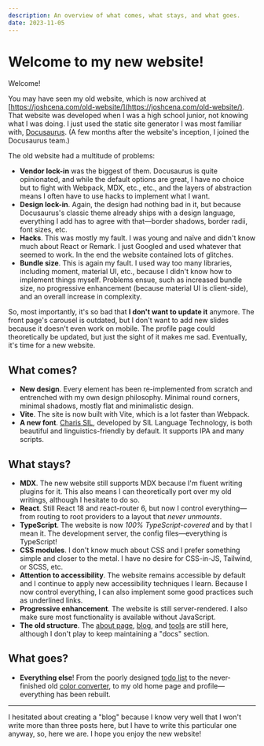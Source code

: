 ```yaml
---
description: An overview of what comes, what stays, and what goes.
date: 2023-11-05
---
```


# Welcome to my new website!

Welcome!

You may have seen my old website, which is now archived at [https://joshcena.com/old-website/](https://joshcena.com/old-website/). That website was developed when I was a high school junior, not knowing what I was doing. I just used the static site generator I was most familiar with, [Docusaurus](https://docusaurus.io/). (A few months after the website's inception, I joined the Docusaurus team.)

The old website had a multitude of problems:

- **Vendor lock-in** was the biggest of them. Docusaurus is quite opinionated, and while the default options are great, I have no choice but to fight with Webpack, MDX, etc., etc., and the layers of abstraction means I often have to use hacks to implement what I want.
- **Design lock-in**. Again, the design had nothing bad in it, but because Docusaurus's classic theme already ships with a design language, everything I add has to agree with that—border shadows, border radii, font sizes, etc.
- **Hacks**. This was mostly my fault. I was young and naïve and didn't know much about React or Remark. I just Googled and used whatever that seemed to work. In the end the website contained lots of glitches.
- **Bundle size**. This is again my fault. I used way too many libraries, including moment, material UI, etc., because I didn't know how to implement things myself. Problems ensue, such as increased bundle size, no progressive enhancement (because material UI is client-side), and an overall increase in complexity.

So, most importantly, it's so bad that **I don't want to update it** anymore. The front page's carousel is outdated, but I don't want to add new slides because it doesn't even work on mobile. The profile page could theoretically be updated, but just the sight of it makes me sad. Eventually, it's time for a new website.

## What comes?

- **New design**. Every element has been re-implemented from scratch and entrenched with my own design philosophy. Minimal round corners, minimal shadows, mostly flat and minimalistic design.
- **Vite**. The site is now built with Vite, which is a lot faster than Webpack.
- **A new font**. [Charis SIL](https://software.sil.org/charis/), developed by SIL Language Technology, is both beautiful and linguistics-friendly by default. It supports IPA and many scripts.

## What stays?

- **MDX**. The new website still supports MDX because I'm fluent writing plugins for it. This also means I can theoretically port over my old writings, although I hesitate to do so.
- **React**. Still React 18 and react-router 6, but now I control everything—from routing to root providers to a layout that _never unmounts_.
- **TypeScript**. The website is now _100% TypeScript-covered_ and by that I mean it. The development server, the config files—everything is TypeScript!
- **CSS modules**. I don't know much about CSS and I prefer something simple and closer to the metal. I have no desire for CSS-in-JS, Tailwind, or SCSS, etc.
- **Attention to accessibility**. The website remains accessible by default and I continue to apply new accessibility techniques I learn. Because I now control everything, I can also implement some good practices such as underlined links.
- **Progressive enhancement**. The website is still server-rendered. I also make sure most functionality is available without JavaScript.
- **The old structure**. The [about page](/about), [blog](/blog), and [tools](/tools) are still here, although I don't play to keep maintaining a "docs" section.

## What goes?

- **Everything else**! From the poorly designed [todo list](https://joshcena.com/old-website/todo/) to the never-finished old [color converter](https://joshcena.com/old-website/colorconvert/), to my old home page and profile—everything has been rebuilt.

---

I hesitated about creating a "blog" because I know very well that I won't write more than three posts here, but I have to write this particular one anyway, so, here we are. I hope you enjoy the new website!
